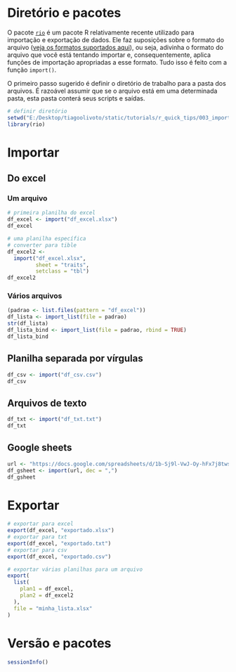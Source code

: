 
# Diretório e pacotes
O pacote [`rio`](https://cran.r-project.org/web/packages/rio/index.html) é um pacote R relativamente recente utilizado para importação e exportação de dados. Ele faz suposições sobre o formato do arquivo ([veja os formatos suportados aqui](https://www.rdocumentation.org/packages/rio/versions/0.5.29)), ou seja, adivinha o formato do arquivo que você está tentando importar e, consequentemente, aplica funções de importação apropriadas a esse formato. Tudo isso é feito com a função `import()`.

O primeiro passo sugerido é definir o diretório de trabalho para a pasta dos arquivos. É razoável assumir que se o arquivo está em uma determinada pasta, esta pasta conterá seus scripts e saídas.

```r
# definir diretório
setwd("E:/Desktop/tiagoolivoto/static/tutorials/r_quick_tips/003_import")
library(rio)
```


# Importar
## Do excel
### Um arquivo
```r
# primeira planilha do excel
df_excel <- import("df_excel.xlsx")
df_excel

# uma planilha específica
# converter para tible
df_excel2 <- 
  import("df_excel.xlsx",
         sheet = "traits",
         setclass = "tbl")
df_excel2
```

### Vários arquivos 

```r
(padrao <- list.files(pattern = "df_excel"))
df_lista <- import_list(file = padrao)
str(df_lista)
df_lista_bind <- import_list(file = padrao, rbind = TRUE)
df_lista_bind
```

## Planilha separada por vírgulas
```r
df_csv <- import("df_csv.csv")
df_csv
```


## Arquivos de texto
```r
df_txt <- import("df_txt.txt")
df_txt
```


## Google sheets
```r
url <- "https://docs.google.com/spreadsheets/d/1b-Sj9l-VwJ-Oy-hFx7j8twsA5oC6-Fr9ukllywfim0E"
df_gsheet <- import(url, dec = ",")
df_gsheet
```




# Exportar
```r
# exportar para excel
export(df_excel, "exportado.xlsx")
# exportar para txt
export(df_excel, "exportado.txt")
# exportar para csv
export(df_excel, "exportado.csv")

# exportar várias planilhas para um arquivo
export(
  list(
    plan1 = df_excel,
    plan2 = df_excel2
  ),
  file = "minha_lista.xlsx"
)
```


# Versão e pacotes

```r
sessionInfo()
```


